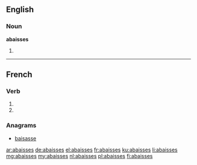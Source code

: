 {{also|abaissés}}
==English==

===Noun===
'''abaisses'''

# {{plural of|abaisse}}

----

==French==

===Verb===
{{fr-verb-form}}

# {{conjugation of|abaisser||2|s|pres|ind|lang=fr}}
# {{conjugation of|abaisser||2|s|pres|sub|lang=fr}}

===Anagrams===
* [[baisasse#French|baisasse]]

[[ar:abaisses]]
[[de:abaisses]]
[[el:abaisses]]
[[fr:abaisses]]
[[ku:abaisses]]
[[li:abaisses]]
[[mg:abaisses]]
[[my:abaisses]]
[[nl:abaisses]]
[[pl:abaisses]]
[[fi:abaisses]]